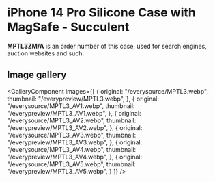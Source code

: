 
# iPhone 14 Pro Silicone Case with MagSafe - Succulent

<Callout type='info' emoji='👉🏻'>**MPTL3ZM/A** is an order number of this case, used for search engines, auction websites and such.</Callout>

## Image gallery

<GalleryComponent
    images={[
      {
        original: "/everysource/MPTL3.webp",
        thumbnail: "/everypreview/MPTL3.webp",
      },
      {
        original: "/everysource/MPTL3_AV1.webp",
        thumbnail: "/everypreview/MPTL3_AV1.webp",
      },
      {
        original: "/everysource/MPTL3_AV2.webp",
        thumbnail: "/everypreview/MPTL3_AV2.webp",
      },
      {
        original: "/everysource/MPTL3_AV3.webp",
        thumbnail: "/everypreview/MPTL3_AV3.webp",
      },
      {
        original: "/everysource/MPTL3_AV4.webp",
        thumbnail: "/everypreview/MPTL3_AV4.webp",
      },
      {
        original: "/everysource/MPTL3_AV5.webp",
        thumbnail: "/everypreview/MPTL3_AV5.webp",
      }
    ]}
  />

